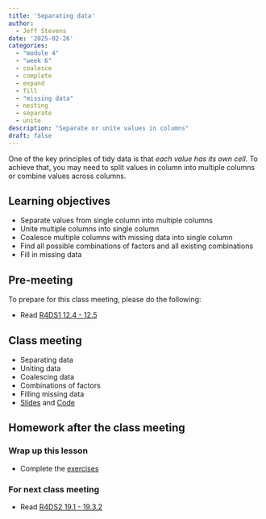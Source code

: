 ```yaml
---
title: 'Separating data'
author:
  - Jeff Stevens
date: '2025-02-26'
categories: 
  - "module 4"
  - "week 6"
  - coalesce
  - complete
  - expand
  - fill
  - "missing data"
  - nesting
  - separate
  - unite
description: "Separate or unite values in columns"
draft: false
---
```


One of the key principles of tidy data is that _each value has its own cell_. To achieve that, you may need to split values in column into multiple columns or combine values across columns.

## Learning objectives

* Separate values from single column into multiple columns
* Unite multiple columns into single column
* Coalesce multiple columns with missing data into single column
* Find all possible combinations of factors and all existing combinations
* Fill in missing data

## Pre-meeting

To prepare for this class meeting, please do the following:

* Read [R4DS1 12.4 - 12.5](https://r4ds.had.co.nz/tidy-data.html#separating-and-uniting){target='_blank'}

## Class meeting

* Separating data
* Uniting data
* Coalescing data
* Combinations of factors
* Filling missing data
* [Slides](../../slides/16_separating.qmd){target="_blank"} and [Code](../../code/16_separating.html){target="_blank"}

## Homework after the class meeting
### Wrap up this lesson

* Complete the [exercises](https://its-ianr-shiny.unl.edu/users/jstevens5/dpavir2025/16_separating/){target='_blank'}

### For next class meeting

* Read [R4DS2 19.1 - 19.3.2](https://r4ds.hadley.nz/joins.html){target='_blank'}
